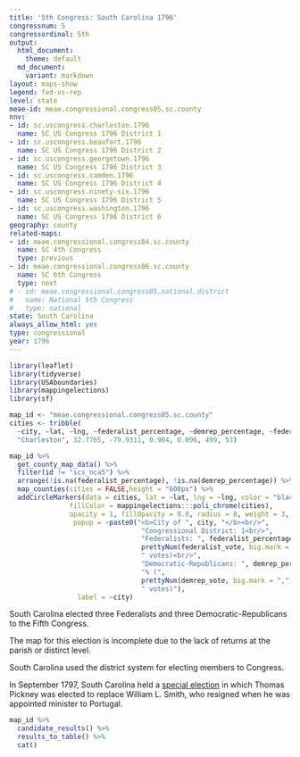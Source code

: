```yaml
---
title: '5th Congress: South Carolina 1796'
congressnum: 5
congressordinal: 5th
output:
  html_document:
    theme: default
  md_document:
    variant: markdown
layout: maps-show
legend: fed-vs-rep
level: state
meae-id: meae.congressional.congress05.sc.county
nnv:
- id: sc.uscongress.charleston.1796
  name: SC US Congress 1796 District 1
- id: sc.uscongress.beaufort.1796
  name: SC US Congress 1796 District 2
- id: sc.uscongress.georgetown.1796
  name: SC US Congress 1796 District 3
- id: sc.uscongress.camden.1796
  name: SC US Congress 1796 District 4
- id: sc.uscongress.ninety-six.1796
  name: SC US Congress 1796 District 5
- id: sc.uscongress.washington.1796
  name: SC US Congress 1796 District 6
geography: county
related-maps:
- id: meae.congressional.congress04.sc.county
  name: SC 4th Congress
  type: previous
- id: meae.congressional.congress06.sc.county
  name: SC 6th Congress
  type: next
# - id: meae.congressional.congress05.national.district
#   name: National 5th Congress
#   type: national
state: South Carolina
always_allow_html: yes
type: congressional
year: 1796
---
```


```r
library(leaflet)
library(tidyverse)
library(USAboundaries)
library(mappingelections)
library(sf)

map_id <- "meae.congressional.congress05.sc.county"
cities <- tribble(
  ~city, ~lat, ~lng, ~federalist_percentage, ~demrep_percentage, ~federalist_vote, ~demrep_vote,
  "Charleston", 32.7765, -79.9311, 0.904, 0.096, 499, 53)
```

<div class="map">

```r
map_id %>%
  get_county_map_data() %>%
  filter(id != "scs_nca5") %>% 
  arrange(!is.na(federalist_percentage), !is.na(demrep_percentage)) %>%
  map_counties(cities = FALSE,height = "600px") %>% 
  addCircleMarkers(data = cities, lat = ~lat, lng = ~lng, color = "black",
               fillColor = mappingelections:::poli_chrome(cities),
               opacity = 1, fillOpacity = 0.8, radius = 8, weight = 3,
                popup = ~paste0("<b>City of ", city, "</b><br/>",
                                 "Congressional District: 1<br/>",
                                 "Federalists: ", federalist_percentage * 100, "% (", 
                                 prettyNum(federalist_vote, big.mark = ","), 
                                 " votes)<br/>",
                                 "Democratic-Republicans: ", demrep_percentage * 100,
                                 "% (", 
                                 prettyNum(demrep_vote, big.mark = ","),
                                 " votes)"),
                 label = ~city) 
```

</div>

South Carolina elected three Federalists and three Democratic-Republicans to the Fifth Congress.

The map for this election is incomplete due to the lack of returns at the parish or distirct level.

South Carolina used the district system for electing members to Congress. 

In September 1797, South Carolina held a [special election](https://elections.lib.tufts.edu/catalog/tufts:sc.uscongress.specialelection.1797) in which Thomas Pickney was elected to replace William L. Smith, who resigned when he was appointed minister to Portugal.

<div class="results-table">

```r
map_id %>%
  candidate_results() %>%
  results_to_table() %>%
  cat()
```

</div>
